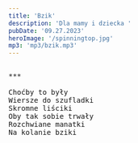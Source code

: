 ```yaml
---
title: 'Bzik'
description: 'Dla mamy i dziecka '
pubDate: '09.27.2023'
heroImage: '/spinningtop.jpg'
mp3: 'mp3/bzik.mp3'
---
```

<pre>

***

Choćby to były
Wiersze do szufladki
Skromne liściki
Oby tak sobie trwały
Rozchwiane manatki
Na kolanie bziki

</pre>
